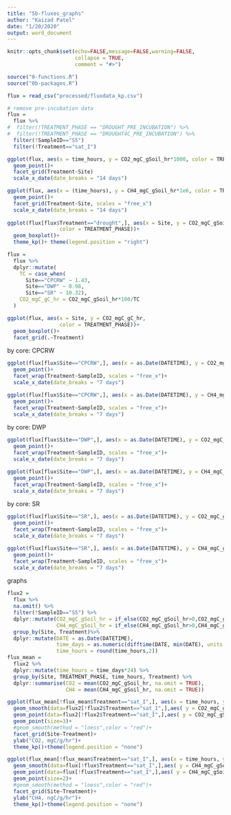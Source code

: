 ```yaml
---
title: "5b-fluxes_graphs"
author: "Kaizad Patel"
date: "1/20/2020"
output: word_document
---
```


```r
knitr::opts_chunk$set(echo=FALSE,message=FALSE,warning=FALSE,
                      collapse = TRUE,
                      comment = "#>")
```

```r
source("0-functions.R")
source("0b-packages.R")

flux = read_csv("processed/fluxdata_kp.csv")

```

```r
# remove pre-incubation data
flux = 
  flux %>% 
#  filter(!TREATMENT_PHASE == "DROUGHT_PRE_INCUBATION") %>% 
#  filter(!TREATMENT_PHASE == "DROUGHT4C_PRE_INCUBATION") %>% 
  filter(!SampleID=="S5")  
  filter(!Treatment=="sat_I")
```

```r
ggplot(flux, aes(x = time_hours, y = CO2_mgC_gSoil_hr*1000, color = TREATMENT_PHASE))+
  geom_point()+
  facet_grid(Treatment~Site)
  scale_x_date(date_breaks = "14 days")

ggplot(flux, aes(x = (time_hours), y = CH4_mgC_gSoil_hr*1e6, color = TREATMENT_PHASE))+
  geom_point()+
  facet_grid(Treatment~Site, scales = "free_x")
  scale_x_date(date_breaks = "14 days")
  
ggplot(flux[flux$Treatment=="drought",], aes(x = Site, y = CO2_mgC_gSoil_hr*1000,
                 color = TREATMENT_PHASE))+
  geom_boxplot()+
  theme_kp()+ theme(legend.position = "right")

flux = 
  flux %>% 
  dplyr::mutate(
    TC = case_when(
      Site=="CPCRW" ~ 1.43,
      Site=="DWP" ~ 0.98,
      Site=="SR" ~ 10.32),
    CO2_mgC_gC_hr = CO2_mgC_gSoil_hr*100/TC
  ) 

ggplot(flux, aes(x = Site, y = CO2_mgC_gC_hr,
                 color = TREATMENT_PHASE))+
  geom_boxplot()+
  facet_grid(.~Treatment)

```

by core: CPCRW


```r
ggplot(flux[flux$Site=="CPCRW",], aes(x = as.Date(DATETIME), y = CO2_mgC_gSoil_hr, color = TREATMENT_PHASE))+
  geom_point()+
  facet_wrap(Treatment~SampleID, scales = "free_x")+
  scale_x_date(date_breaks = "7 days")

ggplot(flux[flux$Site=="CPCRW",], aes(x = as.Date(DATETIME), y = CH4_mgC_gSoil_hr*1000000, color = TREATMENT_PHASE))+
  geom_point()+
  facet_wrap(Treatment~SampleID, scales = "free_x")+
  scale_x_date(date_breaks = "7 days")
```

by core: DWP
```r
ggplot(flux[flux$Site=="DWP",], aes(x = as.Date(DATETIME), y = CO2_mgC_gSoil_hr, color = TREATMENT_PHASE))+
  geom_point()+
  facet_wrap(Treatment~SampleID, scales = "free_x")+
  scale_x_date(date_breaks = "7 days")

ggplot(flux[flux$Site=="DWP",], aes(x = as.Date(DATETIME), y = CH4_mgC_gSoil_hr*1000000, color = TREATMENT_PHASE))+
  geom_point()+
  facet_wrap(Treatment~SampleID, scales = "free_x")+
  scale_x_date(date_breaks = "7 days")
```

by core: SR

```r
ggplot(flux[flux$Site=="SR",], aes(x = as.Date(DATETIME), y = CO2_mgC_gSoil_hr, color = TREATMENT_PHASE))+
  geom_point()+
  facet_wrap(Treatment~SampleID, scales = "free_x")+
  scale_x_date(date_breaks = "7 days")

ggplot(flux[flux$Site=="SR",], aes(x = as.Date(DATETIME), y = CH4_mgC_gSoil_hr*1000000, color = TREATMENT_PHASE))+
  geom_point()+
  facet_wrap(Treatment~SampleID, scales = "free_x")+
  scale_x_date(date_breaks = "7 days")
```

graphs

```r
flux2 = 
  flux %>% 
  na.omit() %>% 
  filter(!SampleID=="S5") %>% 
  dplyr::mutate(CO2_mgC_gSoil_hr = if_else(CO2_mgC_gSoil_hr>0,CO2_mgC_gSoil_hr, as.numeric(NA)),
                CH4_mgC_gSoil_hr = if_else(CH4_mgC_gSoil_hr>0,CH4_mgC_gSoil_hr, as.numeric(NA))) %>%
  group_by(Site, Treatment)%>% 
  dplyr::mutate(DATE = as.Date(DATETIME),
                time_days = as.numeric(difftime(DATE, min(DATE), units = "days")),
                time_hours = round(time_hours,2))
flux_mean = 
  flux2 %>% 
  dplyr::mutate(time_hours = time_days*24) %>% 
  group_by(Site, TREATMENT_PHASE, time_hours, Treatment) %>% 
  dplyr::summarise(CO2 = mean(CO2_mgC_gSoil_hr, na.omit = TRUE),
                   CH4 = mean(CH4_mgC_gSoil_hr, na.omit = TRUE))

ggplot(flux_mean[!flux_mean$Treatment=="sat_I",], aes(x = time_hours, y = CO2, color = TREATMENT_PHASE))+
  geom_smooth(data=flux2[!flux2$Treatment=="sat_I",],aes( y = CO2_mgC_gSoil_hr, group = SampleID), se = FALSE, color = "grey",alpha = 0.5, size=0.5)+
  geom_point(data=flux2[!flux2$Treatment=="sat_I",],aes( y = CO2_mgC_gSoil_hr, group = SampleID), color = "grey",alpha = 0.5, size=1)+
  geom_point(size=3)+
  #geom_smooth(method = "loess",color = "red")+
  facet_grid(Site~Treatment)+
  ylab("CO2, mgC/g/hr")+
  theme_kp()+theme(legend.position = "none")

ggplot(flux_mean[!flux_mean$Treatment=="sat_I",], aes(x = time_hours, y = CH4*1e6, color = TREATMENT_PHASE))+
  geom_smooth(data=flux[!flux$Treatment=="sat_I",],aes( y = CH4_mgC_gSoil_hr*1e6, group = SampleID), se = FALSE, color = "grey",alpha = 0.7)+
  geom_point(data=flux[!flux$Treatment=="sat_I",],aes( y = CH4_mgC_gSoil_hr*1e6, group = SampleID), color = "grey",alpha = 0.5, size=1)+
  geom_point(size=2)+
  #geom_smooth(method = "loess",color = "red")+
  facet_grid(Site~Treatment)+
  ylab("CH4, ngC/g/hr")+
  theme_kp()+theme(legend.position = "none")


```

